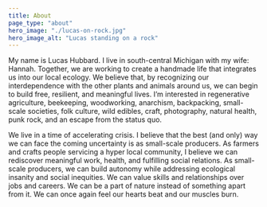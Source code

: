 ```yaml
---
title: About
page_type: "about"
hero_image: "./lucas-on-rock.jpg"
hero_image_alt: "Lucas standing on a rock"
---
```

My name is Lucas Hubbard. I live in south-central Michigan with my wife: Hannah. Together, we are working to create a handmade life that integrates us into our local ecology. We believe that, by recognizing our interdependence with the other plants and animals around us, we can begin to build free, resilient, and meaningful lives. I’m interested in regenerative agriculture, beekeeping, woodworking, anarchism, backpacking, small-scale societies, folk culture, wild edibles, craft, photography, natural health, punk rock, and an escape from the status quo.

We live in a time of accelerating crisis. I believe that the best (and only) way we can face the coming uncertainty is as small-scale producers. As farmers and crafts people servicing a hyper local community, I believe we can rediscover meaningful work, health, and fulfilling social relations. As small-scale producers, we can build autonomy while addressing ecological insanity and social inequities. We can value skills and relationships over jobs and careers. We can be a part of nature instead of something apart from it. We can once again feel our hearts beat and our muscles burn.